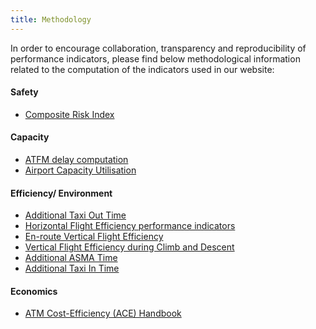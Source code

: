 ```yaml
---
title: Methodology
---
```


In order to encourage collaboration, transparency and reproducibility of performance indicators, please find below methodological information related to the computation of the indicators used in our website:

#### Safety
* [Composite Risk Index][cri-pi]

#### Capacity
  * [ATFM delay computation][atfmdelay]
  * [Airport Capacity Utilisation][acu]

#### Efficiency/ Environment
  * [Additional Taxi Out Time][ATXOT]
  * [Horizontal Flight Efficiency performance indicators][hfe]
  * [En-route Vertical Flight Efficiency][ervfe]
  * [Vertical Flight Efficiency during Climb and Descent][cdvfe]
  * [Additional ASMA Time][ASMA]
  * [Additional Taxi In Time][ATXIT]

#### Economics
  * [ATM Cost-Efficiency (ACE) Handbook][ace]


[atfmdelay]: /methodology/atfm-delay-calculation/ "ATFM delay computation"
[hfe]: /methodology/horizontal-flight-efficiency-pi/ "Horizontal Flight Efficiency performance indicators"
[ervfe]: /methodology/en-route-vertical-flight-efficiency-pi/ "En-route Vertical Flight Efficiency"
[cri-pi]: cri-pi/ "Composite Risk Index"

[ASMA]: /methodology/additional-asma-time/ "Additional ASMA Time"
[ATXOT]: /methodology/additional-taxi-out-time/ "Additional Taxi-out Time"
[ATXIT]: /methodology/additional-taxi-in-time/ "Additional Taxi-in Time"
[cdvfe]: /methodology/cd-vertical-flight-efficiency-pi/ "Vertical Flight Efficiency during Climb and Descent"
[acu]: /methodology/airport-capacity-utilisation/ "Airport Capacity Utilisation"
[ace]: /economics/ace/ace-handbook/ "ATM Cost-Efficiency (ACE)"
